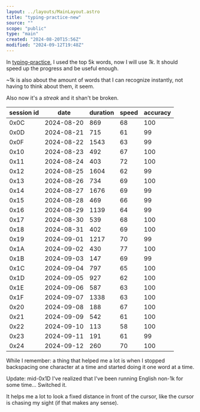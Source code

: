```yaml
---
layout: ../layouts/MainLayout.astro
title: "typing-practice-new"
source: ""
scope: "public"
type: "main"
created: "2024-08-20T15:56Z"
modified: "2024-09-12T19:48Z"
---
```


In [typing-practice](/typing-practice), I used the top 5k words, now I will use *1k*. It should speed up the progress and be useful enough.

~1k is also about the amount of words that I can recognize instantly, not having to think about them, it seem.

Also now it's a *streak* and it shan't be broken.

| session id | date       | duration | speed | accuracy |
| ---------- | ---------- | -------- | ----- | -------- |
| 0x0C       | 2024-08-20 | 869      | 68    | 100      |
| 0x0D       | 2024-08-21 | 715      | 61    | 99       |
| 0x0F       | 2024-08-22 | 1543     | 63    | 99       |
| 0x10       | 2024-08-23 | 492      | 67    | 100      |
| 0x11       | 2024-08-24 | 403      | 72    | 100      |
| 0x12       | 2024-08-25 | 1604     | 62    | 99       |
| 0x13       | 2024-08-26 | 734      | 69    | 100      |
| 0x14       | 2024-08-27 | 1676     | 69    | 99       |
| 0x15       | 2024-08-28 | 469      | 66    | 99       |
| 0x16       | 2024-08-29 | 1139     | 64    | 99       |
| 0x17       | 2024-08-30 | 539      | 68    | 100      |
| 0x18       | 2024-08-31 | 402      | 69    | 100      |
| 0x19       | 2024-09-01 | 1217     | 70    | 99       |
| 0x1A       | 2024-09-02 | 430      | 77    | 100      |
| 0x1B       | 2024-09-03 | 147      | 69    | 99       |
| 0x1C       | 2024-09-04 | 797      | 65    | 100      |
| 0x1D       | 2024-09-05 | 927      | 62    | 100      |
| 0x1E       | 2024-09-06 | 587      | 63    | 100      |
| 0x1F       | 2024-09-07 | 1338     | 63    | 100      |
| 0x20       | 2024-09-08 | 188      | 67    | 100      |
| 0x21       | 2024-09-09 | 542      | 61    | 100      |
| 0x22       | 2024-09-10 | 113      | 58    | 100      |
| 0x23       | 2024-09-11 | 191      | 61    | 99       |
| 0x24       | 2024-09-12 | 260      | 70    | 100      |

While I remember: a thing that helped me a lot is when I stopped backspacing one character at a time and started doing it one word at a time.

Update: mid-0x1D I've realized that I've been running English non-1k for some time... Switched it.

It helps me a lot to look a fixed distance in front of the cursor, like the cursor is chasing my sight (if that makes any sense).
